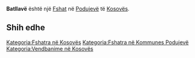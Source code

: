 {{Fshat në Kosovës
 | Emri                = Batllavë
| sqi_N_name = Batllavë
| sqi_N_FULL_NAME_RO = Batllavë
| sqi_N_FULL_NAME_ND_RO = Batllave
| sqi_N_SORT_NAME_RG = BATLLAVE
| sqi_N_FULL_NAME_RG = Batllavë
| sqi_N_FULL_NAME_ND_RG = Batllave
| sqi_V_name = Batllava
| sqi_V_FULL_NAME_RO = Batllava
| sqi_V_FULL_NAME_ND_RO = Batllava
| sqi_V_SORT_NAME_RG = BATLLAVA
| sqi_V_FULL_NAME_RG = Batllava
| sqi_V_FULL_NAME_ND_RG = Batllava
| srp_N_name = Batlava
| srp_N_FULL_NAME_RO = Batlava
| srp_N_FULL_NAME_ND_RO = Batlava
| srp_N_SORT_NAME_RG = BATLAVA
| srp_N_FULL_NAME_RG = Batlava
| srp_N_FULL_NAME_ND_RG = Batlava
| srp_NS_name = Батлава
| srp_NS_FULL_NAME_RO = Батлава
| srp_NS_FULL_NAME_ND_RO = Батлава
| srp_NS_SORT_NAME_RG = БАТЛАВА
| srp_NS_FULL_NAME_RG = Батлава
| srp_NS_FULL_NAME_ND_RG = Батлава

 | Emri (Rasa dhanore) = 
 | Figura              = 
 | Shteti              = Kosovo
 | Komuna              = Podujevë
 | Kodi postar         = 
 | Sipërfaqja          = 

 | Popullsia           = 

 | Regj. i popullsisë  = 
 | Dend. e popullsisë  = 
 | Faqja zyrtare       = 
 <!--- Koordinatat ----> 
 | Gjerësia            = 42.835046
 | Gjatësia            = 21.237707
 | Lartësia            = 
}}
'''Batllavë''' është një [[Fshat]] në [[Podujevë]] të [[Kosovës]].

<!-- == Gjeografia == -->
<!-- == Historia == -->
<!-- == Demografia == -->
== Shih edhe ==
{{Komuna Podujevë}}
{{Kosovo-Administrata-Cung}}

[[Kategoria:Fshatra në Kosovës]]
[[Kategoria:Fshatra në Kommunes Podujevë]]
[[Kategoria:Vendbanime në Kosovës]]